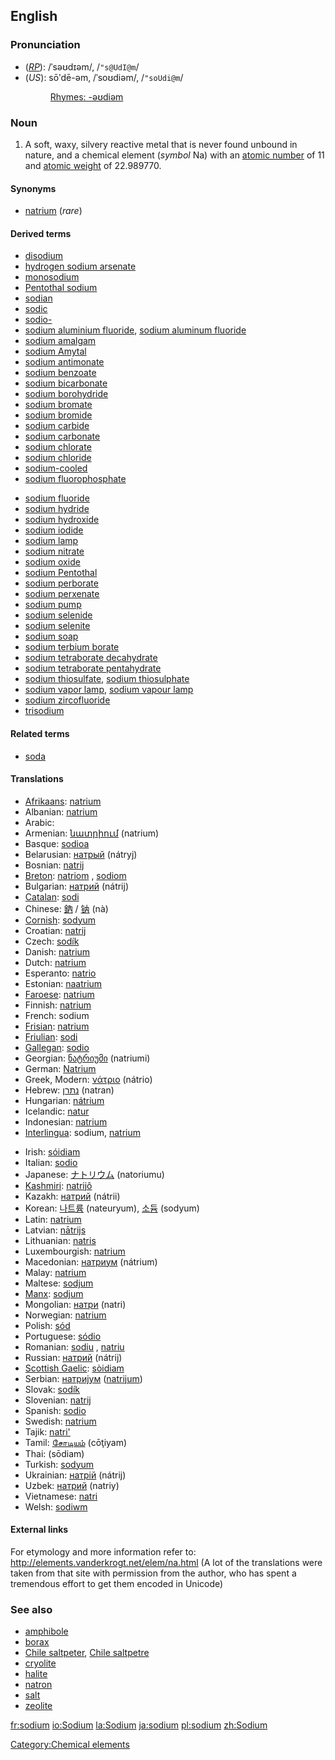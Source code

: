 ==English==
{{elements|Na|neon|Ne|magnesium|Mg}}
===Pronunciation===
*(''[[RP]]''): /ˈsəʊdɪəm/, /<tt>"s@UdI@m</tt>/
*(''US''): sōʹdē-əm, /ˈsoʊdiəm/, /<tt>"soUdi@m</tt>/
*:[[Rhymes:English:-əʊdiəm|Rhymes: -əʊdiəm]]

=== Noun ===
{{en-noun-unc}}
{{wikipedia}}

# A soft, waxy, silvery reactive metal that is never found unbound in nature, and a chemical element (''symbol'' Na) with an [[atomic number]] of 11 and [[atomic weight]] of 22.989770.

====Synonyms====
*[[natrium]] (''rare'')

====Derived terms====
{{top}}
*[[disodium]]
*[[hydrogen sodium arsenate]]
*[[monosodium]]
*[[Pentothal sodium]]
*[[sodian]]
*[[sodic]]
*[[sodio-]]
*[[sodium aluminium fluoride]], [[sodium aluminum fluoride]]
*[[sodium amalgam]]
*[[sodium Amytal]]
*[[sodium antimonate]]
*[[sodium benzoate]]
*[[sodium bicarbonate]]
*[[sodium borohydride]]
*[[sodium bromate]]
*[[sodium bromide]]
*[[sodium carbide]]
*[[sodium carbonate]]
*[[sodium chlorate]]
*[[sodium chloride]]
*[[sodium-cooled]]
*[[sodium fluorophosphate]]
{{mid}}
*[[sodium fluoride]]
*[[sodium hydride]]
*[[sodium hydroxide]]
*[[sodium iodide]]
*[[sodium lamp]]
*[[sodium nitrate]]
*[[sodium oxide]]
*[[sodium Pentothal]]
*[[sodium perborate]]
*[[sodium perxenate]]
*[[sodium pump]]
*[[sodium selenide]]
*[[sodium selenite]]
*[[sodium soap]]
*[[sodium terbium borate]]
*[[sodium tetraborate decahydrate]]
*[[sodium tetraborate pentahydrate]]
*[[sodium thiosulfate]], [[sodium thiosulphate]]
*[[sodium vapor lamp]], [[sodium vapour lamp]]
*[[sodium zircofluoride]]
*[[trisodium]]
{{bottom}}

====Related terms====
*[[soda]]<!--terms derived from "soda", such as "baking soda", belong on the page for "soda"-->

==== Translations ====
{{top}}
*[[Afrikaans]]: [[natrium]]
*Albanian: [[natrium]]
*Arabic: {{ARchar|[[صوديوم]]}} {{Unicode|(ʂódyum)}} {{m}}
*Armenian: [[նատրիում]] (natrium)
*Basque: [[sodioa]]
*Belarusian: [[натрый]] (nátryj) {{m}}
*Bosnian: [[natrij]]
*[[Breton]]: [[natriom]] {{m}}, [[sodiom]] {{m}}
*Bulgarian: [[натрий]] (nátrij) {{m}}
*[[Catalan]]: [[sodi]]
*Chinese: [[鈉]] / [[钠]] (nà)
*[[Cornish]]: [[sodyum]]
*Croatian: [[natrij]]
*Czech: [[sodík]]
*Danish: [[natrium]]
*Dutch: [[natrium]] {{n}}
*Esperanto: [[natrio]]
*Estonian: [[naatrium]]
*[[Faroese]]: [[natrium]]
*Finnish: [[natrium]]
*French: sodium {{m}}
*[[Frisian]]: [[natrium]] {{n}}
*[[Friulian]]: [[sodi]]
*[[Gallegan]]: [[sodio]]
*Georgian: [[ნატრიუმი]] (natriumi)
*German: [[Natrium]] {{n}}
*Greek, Modern: [[νάτριο]] (nátrio) {{n}}
*Hebrew: [[נתרן]] (natran)
*Hungarian: [[nátrium]]
*Icelandic: [[natur]]
*Indonesian: [[natrium]]
*[[Interlingua]]: sodium, [[natrium]]
{{mid}}
*Irish: [[sóidiam]]
*Italian: [[sodio]] {{m}}
*Japanese: [[ナトリウム]] (natoriumu)
*[[Kashmiri]]: [[natrijô]]
*Kazakh: [[натрий]] (nátrii)
*Korean: [[나트륨]] (nateuryum), [[소듐]] (sodyum)
*Latin: [[natrium]]
*Latvian: [[nātrijs]]
*Lithuanian: [[natris]]
*Luxembourgish: [[natrium]]
*Macedonian: [[натриум]] (nátrium) {{m}}
*Malay: [[natrium]]
*Maltese: [[sodjum]]
*[[Manx]]: [[sodjum]]
*Mongolian: [[натри]] (natri)
*Norwegian: [[natrium]]
*Polish: [[sód]] {{m}}
*Portuguese: [[sódio]] {{m}}
*Romanian: [[sodiu]] {{n}}, [[natriu]] {{n}}
*Russian: [[натрий]] (nátrij) {{m}}
*[[Scottish Gaelic]]: [[sòidiam]]
*Serbian: [[натриjум]] ([[natrijum]]) {{m}}
*Slovak: [[sodík]]
*Slovenian: [[natrij]]
*Spanish: [[sodio]] {{m}}
*Swedish: [[natrium]]
*Tajik: [[natri']]
*Tamil: [[சோடியம்]] (cōţiyam)
*Thai: {{THchar|[[โซเดียม]]}} (sōdiam)
*Turkish: [[sodyum]]
*Ukrainian: [[натрiй]] (nátrij) {{m}}
*Uzbek: [[натрий]] (natriy)
*Vietnamese: [[natri]]
*Welsh: [[sodiwm]]
{{bottom}}

====External links====
For etymology and more information refer to:
http://elements.vanderkrogt.net/elem/na.html
(A lot of the translations were taken from that site with permission from the author, who has spent a tremendous effort to get them encoded in Unicode)

===See also===
*[[amphibole]]
*[[borax]]
*[[Chile saltpeter]], [[Chile saltpetre]]
*[[cryolite]]
*[[halite]]
*[[natron]]
*[[salt]]
*[[zeolite]]

[[Category:Chemical elements]]

[[fr:sodium]]
[[io:Sodium]]
[[la:Sodium]]
[[ja:sodium]]
[[pl:sodium]]
[[zh:Sodium]]